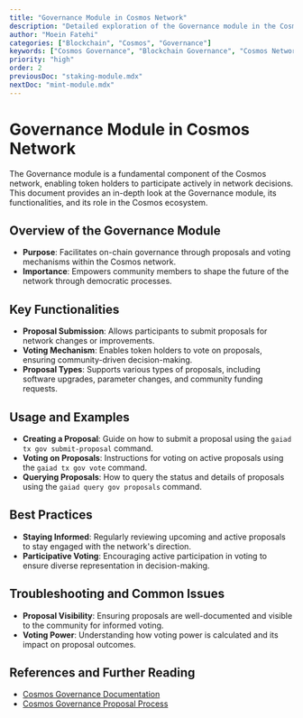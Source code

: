 ```yaml
---
title: "Governance Module in Cosmos Network"
description: "Detailed exploration of the Governance module in the Cosmos network, covering its functionalities, usage, and importance in network decision-making."
author: "Moein Fatehi"
categories: ["Blockchain", "Cosmos", "Governance"]
keywords: ["Cosmos Governance", "Blockchain Governance", "Cosmos Network", "On-Chain Governance"]
priority: "high"
order: 2
previousDoc: "staking-module.mdx"
nextDoc: "mint-module.mdx"
---
```


# Governance Module in Cosmos Network

The Governance module is a fundamental component of the Cosmos network, enabling token holders to participate actively in network decisions. This document provides an in-depth look at the Governance module, its functionalities, and its role in the Cosmos ecosystem.

## Overview of the Governance Module
- **Purpose**: Facilitates on-chain governance through proposals and voting mechanisms within the Cosmos network.
- **Importance**: Empowers community members to shape the future of the network through democratic processes.

## Key Functionalities
- **Proposal Submission**: Allows participants to submit proposals for network changes or improvements.
- **Voting Mechanism**: Enables token holders to vote on proposals, ensuring community-driven decision-making.
- **Proposal Types**: Supports various types of proposals, including software upgrades, parameter changes, and community funding requests.

## Usage and Examples
- **Creating a Proposal**: Guide on how to submit a proposal using the `gaiad tx gov submit-proposal` command.
- **Voting on Proposals**: Instructions for voting on active proposals using the `gaiad tx gov vote` command.
- **Querying Proposals**: How to query the status and details of proposals using the `gaiad query gov proposals` command.

## Best Practices
- **Staying Informed**: Regularly reviewing upcoming and active proposals to stay engaged with the network's direction.
- **Participative Voting**: Encouraging active participation in voting to ensure diverse representation in decision-making.

## Troubleshooting and Common Issues
- **Proposal Visibility**: Ensuring proposals are well-documented and visible to the community for informed voting.
- **Voting Power**: Understanding how voting power is calculated and its impact on proposal outcomes.

## References and Further Reading
- [Cosmos Governance Documentation](https://docs.cosmos.network/master/modules/gov/)
- [Cosmos Governance Proposal Process](https://forum.cosmos.network/t/governance-proposals-and-how-to-vote-on-proposals/127)

